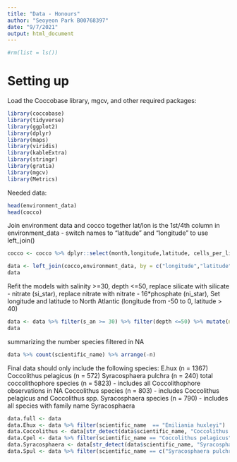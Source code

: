 ```yaml
---
title: "Data - Honours"
author: "Seoyeon Park B00768397"
date: "9/7/2021"
output: html_document
---
```


```r
#rm(list = ls())
```

# Setting up
Load the Coccobase library, mgcv, and other required packages:
```r
library(coccobase)
library(tidyverse)
library(ggplot2)
library(dplyr)
library(maps)
library(viridis)
library(kableExtra)
library(stringr)
library(gratia)
library(mgcv)
library(Metrics)
```


Needed data:
```r
head(environment_data)
head(cocco)
```

Join environment data and cocco together
lat/lon is the 1st/4th column in environment_data - switch names to "latitude" and "longitude" to use left_join()

```r
cocco <- cocco %>% dplyr::select(month,longitude,latitude, cells_per_litre, scientific_name, depth) %>% mutate(longitude = round((longitude-0.5),digits = 0) + 0.5) %>% mutate(latitude = round((latitude-0.5), digits = 0) + 0.5) %>% filter(cells_per_litre > 0) 

data <- left_join(cocco,environment_data, by = c("longitude","latitude","month"))
data
```  

Refit the models with salinity >=30, depth <=50, replace silicate with silicate - nitrate (si_star), replace nitrate with nitrate - 16*phosphate (ni_star), Set longitude and latitude to North Atlantic (longitude from -50 to 0, latitude > 40)
```r
data <- data %>% filter(s_an >= 30) %>% filter(depth <=50) %>% mutate(ni_star = n_an - 16*p_an) %>% mutate(si_star = i_an - n_an) %>% subset(latitude >= 40 & longitude <= 0 & longitude >= -50)
data
```

summarizing the number species filtered in NA

```r
data %>% count(scientific_name) %>% arrange(-n)
```

Final data should only include the following species:
E.hux (n = 1367)
Coccolithus pelagicus  (n = 572)
Syracosphaera pulchra (n = 240)
total coccolithophore species (n = 5823) - includes all Coccolithophore observations in NA
Coccolithus species (n = 803) - includes Coccolithus pelagicus and Coccolithus spp. 
Syracosphaera species (n = 790) - includes all species with family name Syracosphaera   


```r
data.full <- data
data.Ehux <- data %>% filter(scientific_name  == "Emiliania huxleyi")
data.Coccolithus <- data[str_detect(data$scientific_name, "Coccolithus "), ]
data.Cpel <- data %>% filter(scientific_name == "Coccolithus pelagicus")
data.Syracosphaera <- data[str_detect(data$scientific_name, "Syracosphaera"), ]
data.Spul <- data %>% filter(scientific_name == c("Syracosphaera pulchra"))
```


























